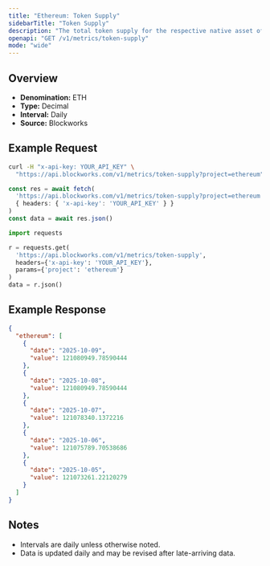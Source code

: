 ```yaml
---
title: "Ethereum: Token Supply"
sidebarTitle: "Token Supply"
description: "The total token supply for the respective native asset of that chain. Inclusive of all locked tokens."
openapi: "GET /v1/metrics/token-supply"
mode: "wide"
---
```


## Overview

- **Denomination:** ETH
- **Type:** Decimal
- **Interval:** Daily
- **Source:** Blockworks

## Example Request

<CodeGroup>

```bash cURL
curl -H "x-api-key: YOUR_API_KEY" \
  "https://api.blockworks.com/v1/metrics/token-supply?project=ethereum"
```

```typescript TypeScript
const res = await fetch(
  'https://api.blockworks.com/v1/metrics/token-supply?project=ethereum',
  { headers: { 'x-api-key': 'YOUR_API_KEY' } }
)
const data = await res.json()
```

```python Python
import requests

r = requests.get(
  'https://api.blockworks.com/v1/metrics/token-supply',
  headers={'x-api-key': 'YOUR_API_KEY'},
  params={'project': 'ethereum'}
)
data = r.json()
```

</CodeGroup>

## Example Response

```json
{
  "ethereum": [
    {
      "date": "2025-10-09",
      "value": 121080949.78590444
    },
    {
      "date": "2025-10-08",
      "value": 121080949.78590444
    },
    {
      "date": "2025-10-07",
      "value": 121078340.1372216
    },
    {
      "date": "2025-10-06",
      "value": 121075789.70538686
    },
    {
      "date": "2025-10-05",
      "value": 121073261.22120279
    }
  ]
}
```

## Notes
- Intervals are daily unless otherwise noted.
- Data is updated daily and may be revised after late-arriving data.